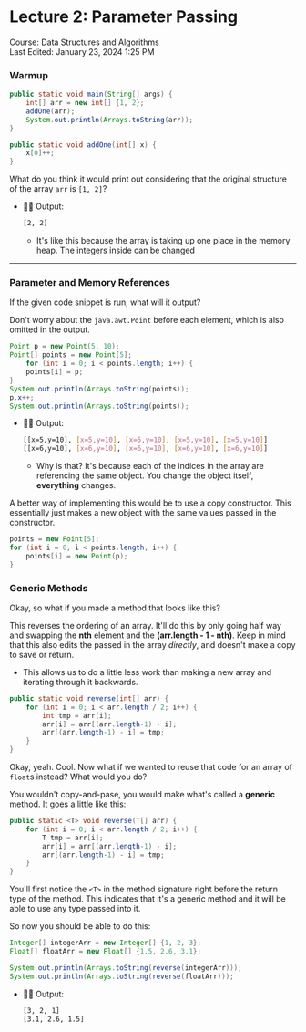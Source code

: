 # Lecture 2: Parameter Passing

Course: Data Structures and Algorithms <br />
Last Edited: January 23, 2024 1:25 PM

### Warmup

```java
public static void main(String[] args) {
    int[] arr = new int[] {1, 2};
    addOne(arr);
    System.out.println(Arrays.toString(arr));
}

public static void addOne(int[] x) {
    x[0]++;
}
```

What do you think it would print out considering that the original structure of the array `arr` is `[1, 2]`?

- 🧑‍💻 Output:
    
    ```bash
    [2, 2]
    ```
    
    - It's like this because the array is taking up one place in the memory heap. The integers inside can be changed

---

### Parameter and Memory References

If the given code snippet is run, what will it output?

Don't worry about the `java.awt.Point` before each element, which is also omitted in the output.

```java
Point p = new Point(5, 10);
Point[] points = new Point[5];
    for (int i = 0; i < points.length; i++) {
    points[i] = p;
}
System.out.println(Arrays.toString(points));
p.x++;
System.out.println(Arrays.toString(points));
```

- 🧑‍💻 Output:
    
    ```bash
    [[x=5,y=10], [x=5,y=10], [x=5,y=10], [x=5,y=10], [x=5,y=10]]
    [[x=6,y=10], [x=6,y=10], [x=6,y=10], [x=6,y=10], [x=6,y=10]]
    ```
    
    - Why is that? It's because each of the indices in the array are referencing the same object. You change the object itself, **everything** changes.
    

A better way of implementing this would be to use a copy constructor. This essentially just makes a new object with the same values passed in the constructor.

```java
points = new Point[5];
for (int i = 0; i < points.length; i++) {
    points[i] = new Point(p);
}
```

### Generic Methods

Okay, so what if you made a method that looks like this? 

This reverses the ordering of an array. It'll do this by only going half way and swapping the **nth** element and the **(arr.length - 1 - nth)**. Keep in mind that this also edits the passed in the array *directly*, and doesn't make a copy to save or return.

- This allows us to do a little less work than making a new array and iterating through it backwards.

```java
public static void reverse(int[] arr) {
    for (int i = 0; i < arr.length / 2; i++) {
        int tmp = arr[i];
        arr[i] = arr[(arr.length-1) - i];
        arr[(arr.length-1) - i] = tmp;
    }
}
```

Okay, yeah. Cool. Now what if we wanted to reuse that code for an array of `float`s instead? What would you do?

You wouldn't copy-and-pase, you would make what's called a **generic** method. It goes a little like this:

```java
public static <T> void reverse(T[] arr) {
    for (int i = 0; i < arr.length / 2; i++) {
        T tmp = arr[i];
        arr[i] = arr[(arr.length-1) - i];
        arr[(arr.length-1) - i] = tmp;
    }
}
```

You'll first notice the `<T>` in the method signature right before the return type of the method. This indicates that it's a generic method and it will be able to use any type passed into it.

So now you should be able to do this:

```java
Integer[] integerArr = new Integer[] {1, 2, 3};
Float[] floatArr = new Float[] {1.5, 2.6, 3.1};

System.out.println(Arrays.toString(reverse(integerArr)));
System.out.println(Arrays.toString(reverse(floatArr)));
```

- 🧑‍💻 Output:
    
    ```bash
    [3, 2, 1]
    [3.1, 2.6, 1.5]
    ```